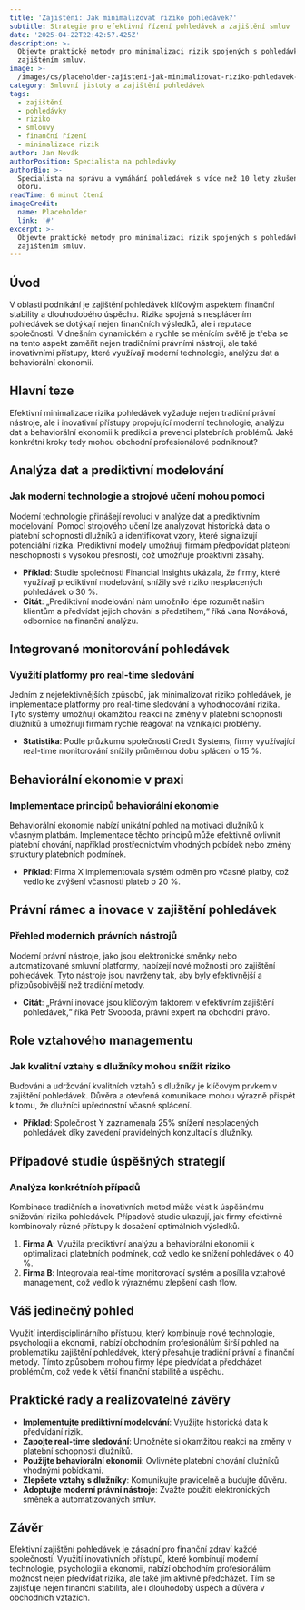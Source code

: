 ```yaml
---
title: 'Zajištění: Jak minimalizovat riziko pohledávek?'
subtitle: Strategie pro efektivní řízení pohledávek a zajištění smluv
date: '2025-04-22T22:42:57.425Z'
description: >-
  Objevte praktické metody pro minimalizaci rizik spojených s pohledávkami a
  zajištěním smluv.
image: >-
  /images/cs/placeholder-zajisteni-jak-minimalizovat-riziko-pohledavek-1745275377424.jpg
category: Smluvní jistoty a zajištění pohledávek
tags:
  - zajištění
  - pohledávky
  - riziko
  - smlouvy
  - finanční řízení
  - minimalizace rizik
author: Jan Novák
authorPosition: Specialista na pohledávky
authorBio: >-
  Specialista na správu a vymáhání pohledávek s více než 10 lety zkušeností v
  oboru.
readTime: 6 minut čtení
imageCredit:
  name: Placeholder
  link: '#'
excerpt: >-
  Objevte praktické metody pro minimalizaci rizik spojených s pohledávkami a
  zajištěním smluv.
---
```

## Úvod

V oblasti podnikání je zajištění pohledávek klíčovým aspektem finanční stability a dlouhodobého úspěchu. Rizika spojená s nesplácením pohledávek se dotýkají nejen finančních výsledků, ale i reputace společnosti. V dnešním dynamickém a rychle se měnícím světě je třeba se na tento aspekt zaměřit nejen tradičními právními nástroji, ale také inovativními přístupy, které využívají moderní technologie, analýzu dat a behaviorální ekonomii.

## Hlavní teze

Efektivní minimalizace rizika pohledávek vyžaduje nejen tradiční právní nástroje, ale i inovativní přístupy propojující moderní technologie, analýzu dat a behaviorální ekonomii k predikci a prevenci platebních problémů. Jaké konkrétní kroky tedy mohou obchodní profesionálové podniknout?

## Analýza dat a prediktivní modelování

### Jak moderní technologie a strojové učení mohou pomoci

Moderní technologie přinášejí revoluci v analýze dat a prediktivním modelování. Pomocí strojového učení lze analyzovat historická data o platební schopnosti dlužníků a identifikovat vzory, které signalizují potenciální rizika. Prediktivní modely umožňují firmám předpovídat platební neschopnosti s vysokou přesností, což umožňuje proaktivní zásahy.

- **Příklad**: Studie společnosti Financial Insights ukázala, že firmy, které využívají prediktivní modelování, snížily své riziko nesplacených pohledávek o 30 %.
- **Citát**: „Prediktivní modelování nám umožnilo lépe rozumět našim klientům a předvídat jejich chování s předstihem,“ říká Jana Nováková, odbornice na finanční analýzu.

## Integrované monitorování pohledávek

### Využití platformy pro real-time sledování

Jedním z nejefektivnějších způsobů, jak minimalizovat riziko pohledávek, je implementace platformy pro real-time sledování a vyhodnocování rizika. Tyto systémy umožňují okamžitou reakci na změny v platební schopnosti dlužníků a umožňují firmám rychle reagovat na vznikající problémy.

- **Statistika**: Podle průzkumu společnosti Credit Systems, firmy využívající real-time monitorování snížily průměrnou dobu splácení o 15 %.

## Behaviorální ekonomie v praxi

### Implementace principů behaviorální ekonomie

Behaviorální ekonomie nabízí unikátní pohled na motivaci dlužníků k včasným platbám. Implementace těchto principů může efektivně ovlivnit platební chování, například prostřednictvím vhodných pobídek nebo změny struktury platebních podmínek.

- **Příklad**: Firma X implementovala systém odměn pro včasné platby, což vedlo ke zvýšení včasnosti plateb o 20 %.

## Právní rámec a inovace v zajištění pohledávek

### Přehled moderních právních nástrojů

Moderní právní nástroje, jako jsou elektronické směnky nebo automatizované smluvní platformy, nabízejí nové možnosti pro zajištění pohledávek. Tyto nástroje jsou navrženy tak, aby byly efektivnější a přizpůsobivější než tradiční metody.

- **Citát**: „Právní inovace jsou klíčovým faktorem v efektivním zajištění pohledávek,“ říká Petr Svoboda, právní expert na obchodní právo.

## Role vztahového managementu

### Jak kvalitní vztahy s dlužníky mohou snížit riziko

Budování a udržování kvalitních vztahů s dlužníky je klíčovým prvkem v zajištění pohledávek. Důvěra a otevřená komunikace mohou výrazně přispět k tomu, že dlužníci upřednostní včasné splácení.

- **Příklad**: Společnost Y zaznamenala 25% snížení nesplacených pohledávek díky zavedení pravidelných konzultací s dlužníky.

## Případové studie úspěšných strategií

### Analýza konkrétních případů

Kombinace tradičních a inovativních metod může vést k úspěšnému snižování rizika pohledávek. Případové studie ukazují, jak firmy efektivně kombinovaly různé přístupy k dosažení optimálních výsledků.

1. **Firma A**: Využila prediktivní analýzu a behaviorální ekonomii k optimalizaci platebních podmínek, což vedlo ke snížení pohledávek o 40 %.
2. **Firma B**: Integrovala real-time monitorovací systém a posílila vztahové management, což vedlo k výraznému zlepšení cash flow.

## Váš jedinečný pohled

Využití interdisciplinárního přístupu, který kombinuje nové technologie, psychologii a ekonomii, nabízí obchodním profesionálům širší pohled na problematiku zajištění pohledávek, který přesahuje tradiční právní a finanční metody. Tímto způsobem mohou firmy lépe předvídat a předcházet problémům, což vede k větší finanční stabilitě a úspěchu.

## Praktické rady a realizovatelné závěry

- **Implementujte prediktivní modelování**: Využijte historická data k předvídání rizik.
- **Zapojte real-time sledování**: Umožněte si okamžitou reakci na změny v platební schopnosti dlužníků.
- **Použijte behaviorální ekonomii**: Ovlivněte platební chování dlužníků vhodnými pobídkami.
- **Zlepšete vztahy s dlužníky**: Komunikujte pravidelně a budujte důvěru.
- **Adoptujte moderní právní nástroje**: Zvažte použití elektronických směnek a automatizovaných smluv.

## Závěr

Efektivní zajištění pohledávek je zásadní pro finanční zdraví každé společnosti. Využití inovativních přístupů, které kombinují moderní technologie, psychologii a ekonomii, nabízí obchodním profesionálům možnost nejen předvídat rizika, ale také jim aktivně předcházet. Tím se zajišťuje nejen finanční stabilita, ale i dlouhodobý úspěch a důvěra v obchodních vztazích.
